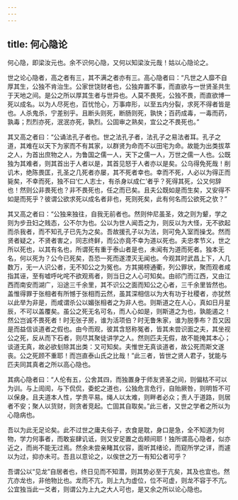 ```yaml
---
---
---
```

title: 何心隐论
---

何心隐，即梁汝元也。余不识何心隐，又何以知梁汝元哉！姑以心隐论之。

世之论心隐者，高之者有三，其不满之者亦有三。高心隐者曰：“凡世之人靡不自厚其生，公独不肯治生。公家世饶财者也，公独弃置不事，而直欲与一世贤圣共生于天地之间。是公之所以厚其生者与世异也。人莫不畏死，公独不畏，而直欲博一死以成名。以为人尽死也，百忧怆心，万事瘁形，以至五内分裂，求死不得者皆是也。人杀鬼杀，宁差别乎。且断头则死，断肠则死，孰快；百药成毒，一毒而药，孰毒；烈烈亦死，泯泯亦死，孰烈。公固审之熟矣，宜公之不畏死也。”

其又高之者曰：“公诵法孔子者也。世之法孔子者，法孔子之易法者耳。孔子之道，其难在以天下为家而不有其家，以群贤为命而不以田宅为命。故能为出类拔萃之人，为首出庶物之人，为鲁国之儒一人，天下之儒一人，万世之儒一人也。公既独为其难者，则其首出于人者以是，其首见怒于人者亦以是矣。公乌得免死哉！削讥木，绝陈畏匡，孔圣之几死者亦屡，其不死者幸也。幸而不死，人必以为得正而毙矣，不幸而死，独不曰‘仁人志士，有杀身以成仁’者乎？死得其死，公又何辞也！然则公非畏死也？非不畏死也，任之而已矣。且夫公既如是而生矣，又安得不如是而死乎？彼谓公欲求死以成名者非也，死则死矣，此有何名而公欲死之欤？”

其又高之者曰：“公独来独往，自我无前者也。然则仲尼虽圣，效之则为颦，学之则为步丑妇之贱态，公不尔为也。公以为世人闻吾之为，则反以为大怪，无不欲起而杀我者，而不知孔子已先为之矣。吾故援孔子以为法，则可免入室而操戈。然而贤者疑之，不贤者害之，同志终鲜，而公亦竟不幸为道以死也。夫忠孝节义，世之所以死也，以其有名也，所谓死有重于泰山者是也，未闻有为道而死者。独本无名，何以死为？公今已死矣，吾恐一死而遂湮灭无闻也。今观其时武昌上下，人几数万，无一人识公者，无不知公之为冤也。方其揭榜通衢，列公罪状，聚而观者咸指其诬，至有嘘呼叱咤不欲观焉者，则当日之人心可知矣。由祁门而江西，又由江西而南安而湖广，沿途三千余里，其不识公之面而知公之心者，三千余里皆然也。盖惟得罪于张相者有所憾于张相而云然，虽其深相信以为大有功于社稷者，亦犹然以此举为非是，而咸谓杀公以媚张相者之为非人也。则斯道之在人心，真如日月星辰，不可以盖覆矣。虽公之死无名可名，而人心如是，则斯道之为也，孰能遏之！然公岂诚不畏死者！时无张子房，谁为活项伯？时无鲁朱家，谁为脱季布？吾又因是而益信谈道者之假也。由今而观，彼其含怒称冤者，皆其未尝识面之夫，其坐视公之死，反从而下石者，则尽其聚徒讲学之人。然则匹夫无假，故不能掩其本心；谈道无真，故必欲刬除其出类：又可知矣。夫惟世无真谈道者，故公死而斯文遂丧。公之死顾不重耶！而岂直泰山氏之比哉！”此三者，皆世之贤人君子，犹能与匹夫同其真者之所以高心隐也。

其病心隐者曰：“人伦有五，公舍其四，而独置身于师友贤圣之间，则偏枯不可以为训。与上訚訚，与下侃侃，委蛇之道也，公独危言危行，自贻厥咎，则明哲不可以保身。且夫道本人性，学贵平易。绳人以太难，则畔者必众；责人于道路，则居者不安；聚人以货财，则贪者竞起。亡固其自取矣。”此三者，又世之学者之所以为心隐病也。

吾以为此无足论矣。此不过世之庸夫俗子，衣食是耽，身口是急，全不知道为何物，学力何事者，而敢妄肆讥诋，则又安足置之齿颊间耶！独所谓高心隐者，似亦近之，而尚不能无过焉。然余未尝亲睹其仪容，面听其绪论，而窥所学之详，而遽以为过，抑亦未可。吾且以意论之，以俟世之万一有知公者可乎？

吾谓公以“见龙”自居者也，终日见而不知潜，则其势必至于亢矣，其及也宜也。然亢亦龙也，非他物比也。龙而不亢，则上九为虚位，位不可虚，则龙不容于不亢。公宜独当此一爻者，则谓公为上九之大人可也，是又余之所以论心隐也。
